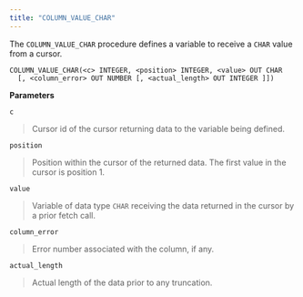 ```yaml
---
title: "COLUMN_VALUE_CHAR"
---
```




The `COLUMN_VALUE_CHAR` procedure defines a variable to receive a `CHAR` value from a cursor.

``` text
COLUMN_VALUE_CHAR(<c> INTEGER, <position> INTEGER, <value> OUT CHAR
  [, <column_error> OUT NUMBER [, <actual_length> OUT INTEGER ]])
```

**Parameters**

`c`

> Cursor id of the cursor returning data to the variable being defined.

`position`

> Position within the cursor of the returned data. The first value in the cursor is position 1.

`value`

> Variable of data type `CHAR` receiving the data returned in the cursor by a prior fetch call.

`column_error`

> Error number associated with the column, if any.

`actual_length`

> Actual length of the data prior to any truncation.
